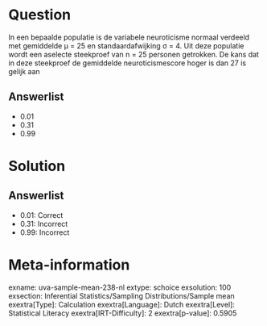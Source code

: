 Question
========

In een bepaalde populatie is de variabele neuroticisme normaal verdeeld
met gemiddelde μ = 25 en standaardafwijking σ = 4. Uit deze populatie
wordt een aselecte steekproef van n = 25 personen getrokken. De kans dat
in deze steekproef de gemiddelde neuroticismescore hoger is dan 27 is
gelijk aan

Answerlist
----------

* 0.01
* 0.31
* 0.99

Solution
========

Answerlist
----------

* 0.01: Correct
* 0.31: Incorrect
* 0.99: Incorrect

Meta-information
================
exname: uva-sample-mean-238-nl
extype: schoice
exsolution: 100
exsection: Inferential Statistics/Sampling Distributions/Sample mean
exextra[Type]: Calculation
exextra[Language]: Dutch
exextra[Level]: Statistical Literacy
exextra[IRT-Difficulty]: 2
exextra[p-value]: 0.5905
